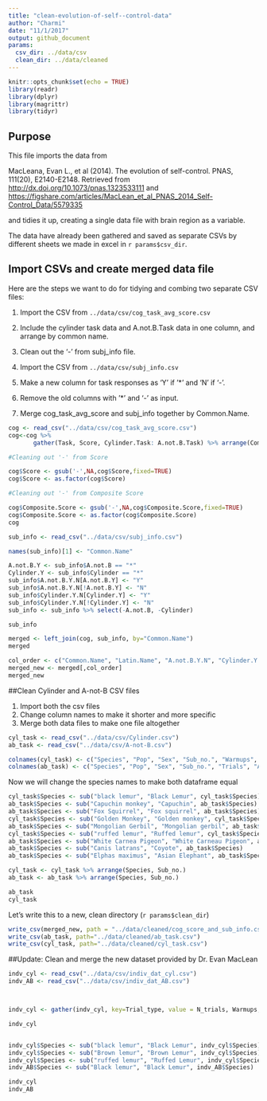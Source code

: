 ```yaml
---
title: "clean-evolution-of-self--control-data"
author: "Charmi"
date: "11/1/2017"
output: github_document
params:
  csv_dir: ../data/csv
  clean_dir: ../data/cleaned
---
```


```r
knitr::opts_chunk$set(echo = TRUE)
library(readr)
library(dplyr)
library(magrittr)
library(tidyr)
```

## Purpose

This file imports the data from 

MacLeana, Evan L., et al (2014). The evolution of self-control. PNAS, 111(20), E2140-E2148. Retrieved from <http://dx.doi.org/10.1073/pnas.1323533111> and <https://figshare.com/articles/MacLean_et_al_PNAS_2014_Self-Control_Data/5579335>

and tidies it up, creating a single data file with brain region as a variable.

The data have already been gathered and saved as separate CSVs by different sheets we made in excel in `r params$csv_dir`.

## Import CSVs and create merged data file

Here are the steps we want to do for tidying and combing two separate CSV files:

1. Import the CSV from `../data/csv/cog_task_avg_score.csv`
2. Include the cylinder task data and A.not.B.Task data in one column, and arrange by common name.
3. Clean out the '-' from subj_info file.

4. Import the CSV from `../data/csv/subj_info.csv`
5. Make a new column for task responses as 'Y' if '*' and 'N' if '-'.
6. Remove the old columns with '*' and '-' as input.
7. Merge cog_task_avg_score and subj_info together by Common.Name.


```r
cog <- read_csv("../data/csv/cog_task_avg_score.csv")
cog<-cog %>%
       gather(Task, Score, Cylinder.Task: A.not.B.Task) %>% arrange(Common.Name)

#Cleaning out '-' from Score

cog$Score <- gsub('-',NA,cog$Score,fixed=TRUE)
cog$Score <- as.factor(cog$Score)

#Cleaning out '-' from Composite Score

cog$Composite.Score <- gsub('-',NA,cog$Composite.Score,fixed=TRUE)
cog$Composite.Score <- as.factor(cog$Composite.Score)
cog
```

```r
sub_info <- read_csv("../data/csv/subj_info.csv")

names(sub_info)[1] <- "Common.Name"

A.not.B.Y <- sub_info$A.not.B == "*"
Cylinder.Y <- sub_info$Cylinder == "*"
sub_info$A.not.B.Y.N[A.not.B.Y] <- "Y"
sub_info$A.not.B.Y.N[!A.not.B.Y] <- "N"
sub_info$Cylinder.Y.N[Cylinder.Y] <- "Y"
sub_info$Cylinder.Y.N[!Cylinder.Y] <- "N"
sub_info <- sub_info %>% select(-A.not.B, -Cylinder)

sub_info
```

```r

merged <- left_join(cog, sub_info, by="Common.Name")
merged

```

```r

col_order <- c("Common.Name", "Latin.Name", "A.not.B.Y.N", "Cylinder.Y.N", "Task", "Score", "Composite.Score", "Sex", "Age", "Population", "Subject")
merged_new <- merged[,col_order]
merged_new

```

##Clean Cylinder and A-not-B CSV files

1. Import both the csv files
2. Change column names to make it shorter and more specific
3. Merge both data files to make one file altogether

```r

cyl_task <- read_csv("../data/csv/Cylinder.csv")
ab_task <- read_csv("../data/csv/A-not-B.csv")

colnames(cyl_task) <- c("Species", "Pop", "Sex", "Sub_no.", "Warmups", "Test_percent_correct", "first_corr", "second_corr")
colnames(ab_task) <- c("Species", "Pop", "Sex", "Sub_no.", "Trials", "Accuracy")

```

Now we will change the species names to make both dataframe equal


```r

cyl_task$Species <- sub("black lemur", "Black Lemur", cyl_task$Species)
ab_task$Species <- sub("Capuchin monkey", "Capuchin", ab_task$Species)
ab_task$Species <- sub("Fox Squirrel", "Fox squirrel", ab_task$Species)
cyl_task$Species <- sub("Golden Monkey", "Golden monkey", cyl_task$Species)
ab_task$Species <- sub("Mongolian Gerbil", "Mongolian gerbil", ab_task$Species)
cyl_task$Species <- sub("ruffed lemur", "Ruffed lemur", cyl_task$Species)
ab_task$Species <- sub("White Carnea Pigeon", "White Carneau Pigeon", ab_task$Species)
ab_task$Species <- sub("Canis latrans", "Coyote", ab_task$Species)
ab_task$Species <- sub("Elphas maximus", "Asian Elephant", ab_task$Species)

cyl_task <- cyl_task %>% arrange(Species, Sub_no.)
ab_task <- ab_task %>% arrange(Species, Sub_no.)

ab_task
cyl_task

```



Let's write this to a new, clean directory (`r params$clean_dir`)

```r
write_csv(merged_new, path = "../data/cleaned/cog_score_and_sub_info.csv")
write_csv(ab_task, path="../data/cleaned/ab_task.csv")
write_csv(cyl_task, path="../data/cleaned/cyl_task.csv")
```

##Update: Clean and merge the new dataset provided by Dr. Evan MacLean

```r

indv_cyl <- read_csv("../data/csv/indiv_dat_cyl.csv")
indv_AB <- read_csv("../data/csv/indiv_dat_AB.csv")



indv_cyl <- gather(indv_cyl, key=Trial_type, value = N_trials, Warmups, `1st Half % Correct`, `2nd Half % Correct`)

indv_cyl


indv_cyl$Species <- sub("black lemur", "Black Lemur", indv_cyl$Species)
indv_cyl$Species <- sub("Brown lemur", "Brown Lemur", indv_cyl$Species)
indv_cyl$Species <- sub("ruffed lemur", "Ruffed Lemur", indv_cyl$Species)
indv_AB$Species <- sub("Black lemur", "Black Lemur", indv_AB$Species)

indv_cyl
indv_AB

```




